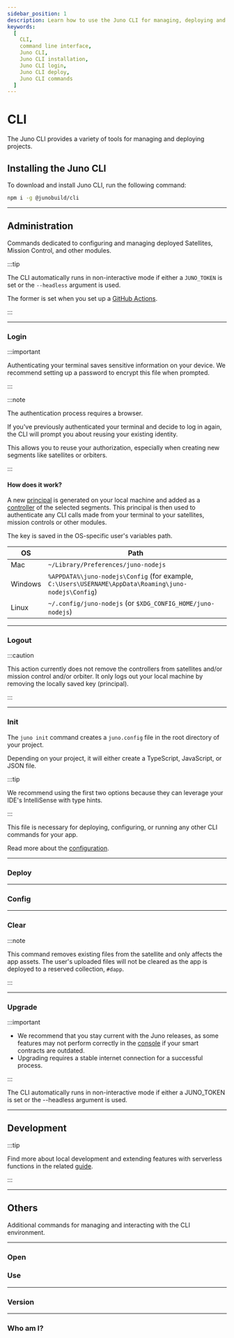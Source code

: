 ```yaml
---
sidebar_position: 1
description: Learn how to use the Juno CLI for managing, deploying and developing applications. Includes installation, login, deploy, building and more.
keywords:
  [
    CLI,
    command line interface,
    Juno CLI,
    Juno CLI installation,
    Juno CLI login,
    Juno CLI deploy,
    Juno CLI commands
  ]
---
```


# CLI

The Juno CLI provides a variety of tools for managing and deploying projects.

## Installing the Juno CLI

To download and install Juno CLI, run the following command:

```bash
npm i -g @junobuild/cli
```

---

## Administration

Commands dedicated to configuring and managing deployed Satellites, Mission Control, and other modules.

:::tip

The CLI automatically runs in non-interactive mode if either a `JUNO_TOKEN` is set or the `--headless` argument is used.

The former is set when you set up a [GitHub Actions](../guides/github-actions.md).

:::

---

### Login


:::important

Authenticating your terminal saves sensitive information on your device. We recommend setting up a password to encrypt this file when prompted.

:::

<Login />

:::note

The authentication process requires a browser.

If you've previously authenticated your terminal and decide to log in again, the CLI will prompt you about reusing your existing identity.

This allows you to reuse your authorization, especially when creating new segments like satellites or orbiters.

:::

#### How does it work?

A new [principal] is generated on your local machine and added as a [controller] of the selected segments. This principal is then used to authenticate any CLI calls made from your terminal to your satellites, mission controls or other modules.

The key is saved in the OS-specific user's variables path.

| OS      | Path                                                                                                 |
| ------- | ---------------------------------------------------------------------------------------------------- |
| Mac     | `~/Library/Preferences/juno-nodejs`                                                                  |
| Windows | `%APPDATA%\juno-nodejs\Config` (for example, `C:\Users\USERNAME\AppData\Roaming\juno-nodejs\Config`) |
| Linux   | `~/.config/juno-nodejs` (or `$XDG_CONFIG_HOME/juno-nodejs`)                                          |

---

### Logout

:::caution

This action currently does not remove the controllers from satellites and/or mission control and/or orbiter. It only logs out your local machine by removing the locally saved key (principal).

:::


<Logout />

---

### Init


<Init />

The `juno init` command creates a `juno.config` file in the root directory of your project.

Depending on your project, it will either create a TypeScript, JavaScript, or JSON file.

:::tip

We recommend using the first two options because they can leverage your IDE's IntelliSense with type hints.

:::

This file is necessary for deploying, configuring, or running any other CLI commands for your app.

Read more about the [configuration](./configuration.mdx).

---

### Deploy


<Deploy />

---

### Config


<Config />

---

### Clear


<Clear />

:::note

This command removes existing files from the satellite and only affects the app assets. The user's uploaded files will not be cleared as the app is deployed to a reserved collection, `#dapp`.

:::

---

### Upgrade


<Upgrade />

:::important

- We recommend that you stay current with the Juno releases, as some features may not perform correctly in the [console](../terminology.md#console) if your smart contracts are outdated.
- Upgrading requires a stable internet connection for a successful process.

:::

The CLI automatically runs in non-interactive mode if either a JUNO_TOKEN is set or the --headless argument is used.

---

## Development


<Dev />

:::tip

Find more about local development and extending features with serverless functions in the related [guide](../guides/local-development.md).

:::

---

## Others

Additional commands for managing and interacting with the CLI environment.

---

### Open


<Open />

### Use


<Use />

---

### Version


<Version />

---

### Who am I?


<WhoAmI />

[satellite]: ../terminology.md#satellite
[mission control]: ../terminology.md#mission-control
[principal]: ../terminology.md#principal
[controller]: ../terminology.md#controller
